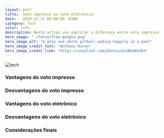 ```yaml
---
layout: post
title:  Voto impresso ou voto eletrônico.
date:   2020-12-12 09:00:00 -0300
category: Tech
color: info
description: Neste artigo vou explicar a diferença entre voto impresso e voto eletronico.
hero_image: "./tensorflow-google.png"
hero_image_alt: "A grey and white pitbull wading happily in a pool"
hero_image_credit_text: "Anthony Duran"
hero_image_credit_link: "https://unsplash.com/photos/eLUBGqKGdE4"
---
```


![tech](./urna_eletronica.jpg)

### Vantagens do voto impresso

### Desvantagens do voto impresso

### Vantagens do voto eletrônico

### Desvantagens do voto eletrônico

### Considerações finais